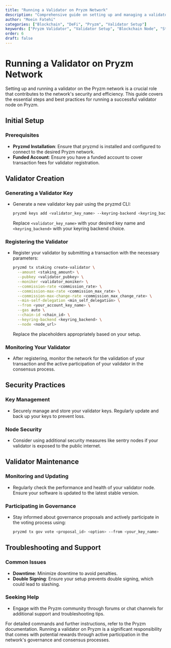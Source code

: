 ```yaml
---
title: "Running a Validator on Pryzm Network"
description: "Comprehensive guide on setting up and managing a validator node on the Pryzm network, including initial setup, security practices, and maintenance."
author: "Moein Fatehi"
categories: ["Blockchain", "DeFi", "Pryzm", "Validator Setup"]
keywords: ["Pryzm Validator", "Validator Setup", "Blockchain Node", "Staking", "Pryzm Network"]
order: 6
draft: false
---
```


# Running a Validator on Pryzm Network

Setting up and running a validator on the Pryzm network is a crucial role that contributes to the network's security and efficiency. This guide covers the essential steps and best practices for running a successful validator node on Pryzm.

## Initial Setup

### Prerequisites
- **Pryzmd Installation**: Ensure that pryzmd is installed and configured to connect to the desired Pryzm network.
- **Funded Account**: Ensure you have a funded account to cover transaction fees for validator registration.

## Validator Creation

### Generating a Validator Key
- Generate a new validator key pair using the pryzmd CLI:
  ```bash
  pryzmd keys add <validator_key_name> --keyring-backend <keyring_backend>
  ```
  Replace `<validator_key_name>` with your desired key name and `<keyring_backend>` with your keyring backend choice.

### Registering the Validator
- Register your validator by submitting a transaction with the necessary parameters:
  ```bash
  pryzmd tx staking create-validator \
    --amount <staking_amount> \
    --pubkey <validator_pubkey> \
    --moniker <validator_moniker> \
    --commission-rate <commission_rate> \
    --commission-max-rate <commission_max_rate> \
    --commission-max-change-rate <commission_max_change_rate> \
    --min-self-delegation <min_self_delegation> \
    --from <your_account_key_name> \
    --gas auto \
    --chain-id <chain_id> \
    --keyring-backend <keyring_backend> \
    --node <node_url>
  ```
  Replace the placeholders appropriately based on your setup.

### Monitoring Your Validator
- After registering, monitor the network for the validation of your transaction and the active participation of your validator in the consensus process.

## Security Practices

### Key Management
- Securely manage and store your validator keys. Regularly update and back up your keys to prevent loss.

### Node Security
- Consider using additional security measures like sentry nodes if your validator is exposed to the public internet.

## Validator Maintenance

### Monitoring and Updating
- Regularly check the performance and health of your validator node. Ensure your software is updated to the latest stable version.

### Participating in Governance
- Stay informed about governance proposals and actively participate in the voting process using:
  ```bash
  pryzmd tx gov vote <proposal_id> <option> --from <your_key_name>
  ```

## Troubleshooting and Support

### Common Issues
- **Downtime**: Minimize downtime to avoid penalties.
- **Double Signing**: Ensure your setup prevents double signing, which could lead to slashing.

### Seeking Help
- Engage with the Pryzm community through forums or chat channels for additional support and troubleshooting tips.

For detailed commands and further instructions, refer to the Pryzm documentation. Running a validator on Pryzm is a significant responsibility that comes with potential rewards through active participation in the network's governance and consensus processes.